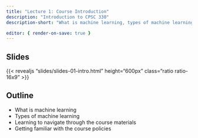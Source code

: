 ```yaml
---
title: "Lecture 1: Course Introduction"
description: "Introduction to CPSC 330"  
description-short: "What is machine learning, types of machine learning, learning to navigate through the course materials, getting familiar with the course policies"

editor: { render-on-save: true }
---
```


## Slides

{{< revealjs "slides/slides-01-intro.html" height="600px" class="ratio ratio-16x9" >}}

## Outline

- What is machine learning
- Types of machine learning
- Learning to navigate through the course materials
- Getting familiar with the course policies
